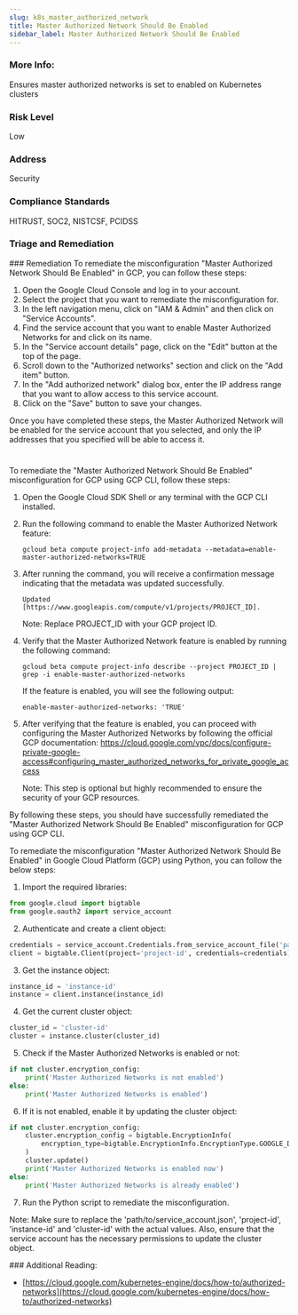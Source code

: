 ```yaml
---
slug: k8s_master_authorized_network
title: Master Authorized Network Should Be Enabled
sidebar_label: Master Authorized Network Should Be Enabled
---
```


### More Info:

Ensures master authorized networks is set to enabled on Kubernetes clusters

### Risk Level

Low

### Address

Security

### Compliance Standards

HITRUST, SOC2, NISTCSF, PCIDSS


### Triage and Remediation
<Tabs>
<Tab title='Remediation'>
### Remediation

<AccordionGroup>
<Accordion title='Using Console' defaultOpen='true'>
To remediate the misconfiguration "Master Authorized Network Should Be Enabled" in GCP, you can follow these steps:

1. Open the Google Cloud Console and log in to your account.
2. Select the project that you want to remediate the misconfiguration for.
3. In the left navigation menu, click on "IAM & Admin" and then click on "Service Accounts".
4. Find the service account that you want to enable Master Authorized Networks for and click on its name.
5. In the "Service account details" page, click on the "Edit" button at the top of the page.
6. Scroll down to the "Authorized networks" section and click on the "Add item" button.
7. In the "Add authorized network" dialog box, enter the IP address range that you want to allow access to this service account.
8. Click on the "Save" button to save your changes.

Once you have completed these steps, the Master Authorized Network will be enabled for the service account that you selected, and only the IP addresses that you specified will be able to access it.

#
</Accordion>

<Accordion title='Using CLI'>
To remediate the "Master Authorized Network Should Be Enabled" misconfiguration for GCP using GCP CLI, follow these steps:

1. Open the Google Cloud SDK Shell or any terminal with the GCP CLI installed.
2. Run the following command to enable the Master Authorized Network feature:

   ```
   gcloud beta compute project-info add-metadata --metadata=enable-master-authorized-networks=TRUE
   ```

3. After running the command, you will receive a confirmation message indicating that the metadata was updated successfully.

   ```
   Updated [https://www.googleapis.com/compute/v1/projects/PROJECT_ID].
   ```

   Note: Replace PROJECT_ID with your GCP project ID.

4. Verify that the Master Authorized Network feature is enabled by running the following command:

   ```
   gcloud beta compute project-info describe --project PROJECT_ID | grep -i enable-master-authorized-networks
   ```

   If the feature is enabled, you will see the following output:

   ```
   enable-master-authorized-networks: 'TRUE'
   ```

5. After verifying that the feature is enabled, you can proceed with configuring the Master Authorized Networks by following the official GCP documentation: https://cloud.google.com/vpc/docs/configure-private-google-access#configuring_master_authorized_networks_for_private_google_access

   Note: This step is optional but highly recommended to ensure the security of your GCP resources.

By following these steps, you should have successfully remediated the "Master Authorized Network Should Be Enabled" misconfiguration for GCP using GCP CLI.
</Accordion>

<Accordion title='Using Python'>
To remediate the misconfiguration "Master Authorized Network Should Be Enabled" in Google Cloud Platform (GCP) using Python, you can follow the below steps:

1. Import the required libraries:

```python
from google.cloud import bigtable
from google.oauth2 import service_account
```

2. Authenticate and create a client object:

```python
credentials = service_account.Credentials.from_service_account_file('path/to/service_account.json')
client = bigtable.Client(project='project-id', credentials=credentials)
```

3. Get the instance object:

```python
instance_id = 'instance-id'
instance = client.instance(instance_id)
```

4. Get the current cluster object:

```python
cluster_id = 'cluster-id'
cluster = instance.cluster(cluster_id)
```

5. Check if the Master Authorized Networks is enabled or not:

```python
if not cluster.encryption_config:
    print('Master Authorized Networks is not enabled')
else:
    print('Master Authorized Networks is enabled')
```

6. If it is not enabled, enable it by updating the cluster object:

```python
if not cluster.encryption_config:
    cluster.encryption_config = bigtable.EncryptionInfo(
        encryption_type=bigtable.EncryptionInfo.EncryptionType.GOOGLE_DEFAULT_ENCRYPTION
    )
    cluster.update()
    print('Master Authorized Networks is enabled now')
else:
    print('Master Authorized Networks is already enabled')
```

7. Run the Python script to remediate the misconfiguration.

Note: Make sure to replace the 'path/to/service_account.json', 'project-id', 'instance-id' and 'cluster-id' with the actual values. Also, ensure that the service account has the necessary permissions to update the cluster object.
</Accordion>

</AccordionGroup>
</Tab>
</Tabs>
### Additional Reading:

- [https://cloud.google.com/kubernetes-engine/docs/how-to/authorized-networks](https://cloud.google.com/kubernetes-engine/docs/how-to/authorized-networks) 

